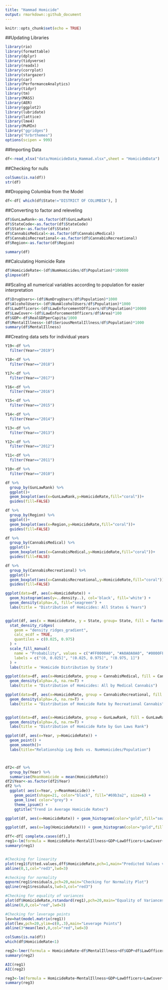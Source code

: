 ```yaml
---
title: "Hammad Homicide"
output: rmarkdown::github_document
---
```


```r
knitr::opts_chunk$set(echo = TRUE)
```

##Updating Libraries
```r
library(rio)
library(formattable)
library(dplyr)
library(tidyverse)
library(readxl)
library(corrplot)
library(stargazer)
library(car)
library(PerformanceAnalytics)
library(tidyr)
library(tm)
library(MASS)
library(AER)
library(ggplot2)
library(lubridate)
library(lattice)
library(lme4)
library(MuMIn)
library("ggridges")
library("hrbrthemes")
options(scipen = 999)
```

##Importing Data
```r
df<-read_xlsx("data/HomicideData_Hammad.xlsx",sheet = "HomicideData")
```

##Checking for nulls
```r
colSums(is.na(df))
str(df)
```

##Dropping Columbia from the Model
```r
df<-df[ which(df$State!="DISTRICT OF COLUMBIA"), ]
```

##Converting to factor and releveling
```r
df$GunLawRank<-as.factor(df$GunLawRank)
df$StateCode<-as.factor(df$StateCode)
df$State<-as.factor(df$State)
df$CannabisMedical<-as.factor(df$CannabisMedical)
df$CannabisRecreational<-as.factor(df$CannabisRecreational)
df$Region<-as.factor(df$Region)
```

```r
summary(df)
```

##Calculating Homicide Rate
```r
df$HomicideRate<-(df$NumHomicides/df$Population)*100000
glimpse(df)
```

##Scaling all numerical variables according to population for easier interpretation
```r
df$DrugUsers<-(df$NumDrugUsers/df$Population)*1000
df$AlcoholUsers<-(df$NumAlcoholUsers/df$Population)*1000
df$LawOfficers<-(df$LawEnforcementOfficers/df$Population)*10000
df$LawCover<-(df$LawEnforcementOfficers/df$Area)*100
df$GDP<-df$RealGDPperCapita/1000
df$MentalIllness<-(df$SeriousMentalIllness/df$Population)*1000
summary(df$MentalIllness)
```
##Creating data sets for individual years
```r
Y19<-df %>%
  filter(Year=="2019")

Y18<-df %>%
  filter(Year=="2018")

Y17<-df %>%
  filter(Year=="2017")

Y16<-df %>%
  filter(Year=="2016")

Y15<-df %>%
  filter(Year=="2015")

Y14<-df %>%
  filter(Year=="2014")

Y13<-df %>%
  filter(Year=="2013")

Y12<-df %>%
  filter(Year=="2012")

Y11<-df %>%
  filter(Year=="2011")

Y10<-df %>%
  filter(Year=="2010")

```

```r
df %>%
  group_by(GunLawRank) %>%
  ggplot()+
  geom_boxplot(aes(x=GunLawRank,y=HomicideRate,fill="coral"))+
  guides(fill=FALSE)

df %>%
  group_by(Region) %>%
  ggplot()+
  geom_boxplot(aes(x=Region,y=HomicideRate,fill="coral"))+
  guides(fill=FALSE)

df %>%
  group_by(CannabisMedical) %>%
  ggplot()+
  geom_boxplot(aes(x=CannabisMedical,y=HomicideRate,fill="coral"))+
  guides(fill=FALSE)

df %>%
  group_by(CannabisRecreational) %>%
  ggplot()+
  geom_boxplot(aes(x=CannabisRecreational,y=HomicideRate,fill="coral"))+
  guides(fill=FALSE)

ggplot(data=df, aes(x=HomicideRate)) +
  geom_histogram(aes(y=..density..), col='black', fill='white') +
  geom_density(alpha=.6, fill="seagreen") +
  labs(title = "Distribution of Homicides: All States & Years")


ggplot(df, aes(x = HomicideRate, y = State, group= State, fill = factor(stat(quantile)))) +
  stat_density_ridges(
    geom = "density_ridges_gradient",
    calc_ecdf = TRUE,
    quantiles = c(0.025, 0.975)
  ) +
  scale_fill_manual(
    name = "Probability", values = c("#FF0000A0", "#A0A0A0A0", "#0000FFA0"),
    labels = c("(0, 0.025]", "(0.025, 0.975]", "(0.975, 1]")
  ) +
  labs(title = 'Homicide Distribution by State') 

ggplot(data=df, aes(x=HomicideRate, group = CannabisMedical, fill = CannabisMedical)) +
  geom_density(alpha=.6, na.rm=T) +
  labs(title = "Distribution of Homicides: All by Medical Cannabis")

ggplot(data=df, aes(x=HomicideRate, group = CannabisRecreational, fill = CannabisRecreational)) +
  geom_density(alpha=.6, na.rm=T) +
  labs(title = "Distribution of Homicide Rate by Recreational Cannabis")


ggplot(data=df, aes(x=HomicideRate, group = GunLawRank, fill = GunLawRank)) +
  geom_density(alpha=.6, na.rm=T) +
  labs(title = "Distribution of Homicide Rate by Gun Laws Rank")

ggplot(df, aes(x=Year, y=HomicideRate)) +
  geom_point() +
  geom_smooth()+
  labs(title="Relationship Log Beds vs. NumHomicides/Population")



df2<-df %>% 
  group_by(Year) %>%                        
  summarise(MeanHomicide = mean(HomicideRate))  
df2$Year<-as.factor(df2$Year)
df2 %>%
  ggplot( aes(x=Year, y=MeanHomicide)) +
    geom_point(shape=21, color="black", fill="#69b3a2", size=6) +
    geom_line( color="grey") +
    theme_ipsum() +
    ggtitle("Trend in Average Homicide Rates")
```

```r
ggplot(df, aes(x=HomicideRate)) + geom_histogram(color="gold",fill="seagreen")+ggtitle("Histogram of Homicide Rate")+xlab("Homicide Rate")

ggplot(df, aes(x=log(HomicideRate))) + geom_histogram(color="gold",fill="seagreen")+ggtitle("Histogram of Log Homicide Rate")+xlab("Log of Homicide Rate")
```


```r
dff<-df[ complete.cases(df),]
reg1<-lm(formula = HomicideRate~MentalIllness+GDP+LawOfficers+LawCover+AlcoholUsers+DrugUsers+`Big Cities`+Education+GunLawRank+Black+GiniIndex+Year,data = dff,na.action = na.exclude)
summary(reg1)


#Checking for linearity
plot(reg1$fitted.values,dff$HomicideRate,pch=1,main="Predicted Values vs Actual Price",ylab = "Predicted Price Sold",xlab = "Actual Price Sold")
abline(0,1,col="red3",lwd=3)

#checking for normality
qqnorm(reg1$residuals,pch=20,main="Checking for Normality Plot")
qqline(reg1$residuals,lwd=3,col="red3")

#Checking for equality of variances
plot(df$HomicideRate,rstandard(reg1),pch=20,main="Equality of Variances")
abline(0,0,col="red",lwd=3)

#Checking for leverage points
lev=hat(model.matrix(reg1))
plot(lev,pch=20,ylim=c(0,.3),main="Leverage Points")
abline(3*mean(lev),0,col="red",lwd=3)

```

```r
colSums(is.na(df))
which(df$HomicideRate<1)
```

```r
reg2<-lmer(formula = HomicideRate~df$MentalIllness+df$GDP+df$LawOfficers+df$LawCover+df$AlcoholUsers+df$DrugUsers+df$`Big Cities`+df$Education+df$GunLawRank+df$Black+df$GiniIndex+(1|State)+Year,data = df)
summary(reg2)

AIC(reg1)
AIC(reg2)
```

```r
reg3<-lm(formula = HomicideRate~MentalIllness+GDP+LawOfficers+LawCover+AlcoholUsers+DrugUsers+`Big Cities`+Education+GunLawRank+Black+GiniIndex+Year,data = Y18,na.action = na.exclude)
summary(reg3)
```